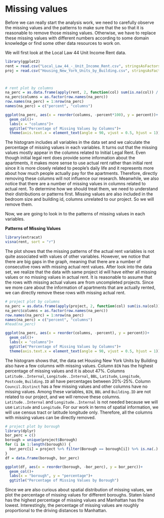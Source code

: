 # Missing values

Before we can really start the analysis work, we need to carefully observe the missing values and the patterns to make sure that the so that it is reasonable to remove those missing values. Otherwise, we have to replace these missing values with different numbers according to some domain knowledge or find some other data resources to work on.

We will first look at the Local Law 44 Unit Income Rent data.

```r
library(ggplot2)
rent = read.csv("Local_Law_44_-_Unit_Income_Rent.csv", stringsAsFactors = TRUE, na.strings=c(" ", "","NA"))
proj = read.csv("Housing_New_York_Units_by_Building.csv", stringsAsFactors = TRUE, na.strings=c("----", "","NA"))



# rent plot by columns
na_perc = as.data.frame(apply(rent, 2, function(col) sum(is.na(col)) / length(col)))
na_perc$columns = as.factor(row.names(na_perc))
row.names(na_perc) = 1:nrow(na_perc)
names(na_perc) = c("percent", "columns")

ggplot(na_perc, aes(x = reorder(columns, -percent*100), y = percent))+
  geom_col()+
  labs(x = "columns")+
  ggtitle("Percentage of Missing Values by Columns")+
  theme(axis.text.x = element_text(angle = 90, vjust = 0.5, hjust = 1))
```

The histogram includes all variables in the data set and we calculate the percentage of missing values in each variables. It turns out that the missing values mostly appear in the columns related to Initial Legal Rent. Even though initial legal rent does provide some information about the apartments, it makes more sense to use actual rent rather than initial rent since it is more closely related to people's daily life and it represents more about how much people actually pay for the apartments. Therefore, directly removing these columns will not influence our research. Meanwhile, we also notice that there are a number of missing values in columns related to actual rent. To determine how we should treat them, we need to understand their distributions or patterns first. Missing values are also included in the bedroom size and building id, columns unrelated to our project. So we will remove them. 

Now, we are going to look in to the patterns of missing values in each variables.


**Patterns of Missing Values**
```r
library(extracat)
visna(rent, sort = "r")
```

The plot shows that the missing patterns of the actual rent variables is not quite associated with values of other variables. However, we notice that there are big gaps in the graph, meaning that there are a number of consecutive rows with missing actual rent values. After look into the data set, we realize that the data with same project id will have either all missing values or no missing values in actual rent. It is reasonable to assume that the rows with missing actual values are from uncompleted projects. Since we more care about the information of apartments that are actually rented, we can directly remove these rows with missing actual rent.


```r
# project plot by columns
na_perc = as.data.frame(apply(project, 2, function(col) sum(is.na(col)) / length(col)))
na_perc$columns = as.factor(row.names(na_perc))
row.names(na_perc) = 1:nrow(na_perc)
names(na_perc) = c("percent", "columns")
#head(na_perc)

ggplot(na_perc, aes(x = reorder(columns, -percent), y = percent))+
  geom_col()+
  labs(x = "columns")+
  ggtitle("Percentage of Missing Values by Columns")+
  theme(axis.text.x = element_text(angle = 90, vjust = 0.5, hjust = 1))
```

The histogram shows that, the data set Housing New York Units by Building also have a few columns with missing values. Column `BIN` has the highest percentage of missing values and it is about 47%. Columns `Latitude..Internal`, `Longitude..Internal`, `BBL`, `Latitude`, `Longitude`, `Postcode`, `Building.ID` all have percentages between 20%-25%. Column `Council.Distinct` has a few missing values and other columns have no missing values. Among these variables, `BIN`, `BBL` and `Building.ID` are not related to our project, and we will remove these columns. `Latitude..Internal` and `Longitude..Internal` is not needed because we will use `Latitude` and `Longitude`. For our work in terms of spatial information, we will use census tract or latitude longitude only. Therefore, all the columns with missing values can be directly removed.


```r
# project plot by borough
library(dplyr)
bor_perc = c()
borough = unique(project$Borough)
for (i in 1:length(borough)) {
  bor_perc[i] = project %>% filter(Borough == borough[i]) %>% is.na(.) %>% mean()
}
df = data.frame(borough, bor_perc)

ggplot(df, aes(x = reorder(borough, -bor_perc), y = bor_perc))+
  geom_col()+
  labs(x = "borough", y = "percentage")+
  ggtitle("Percentage of Missing Values by Borough")
```

Since we are also curious about spatial distribution of missing values, we plot the percentage of missing values for different boroughs. Staten Island has the highest percentage of missing values and Manhattan has the lowest. Interestingly, the percentage of missing values are roughly proportional to the driving distances to Manhattan.


